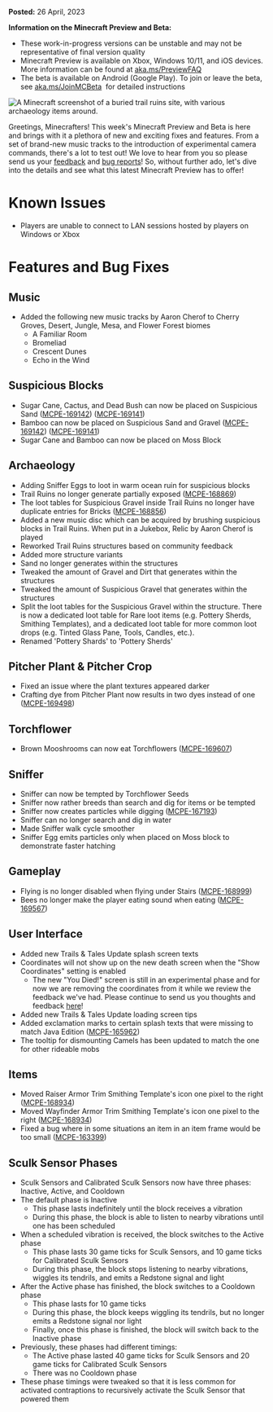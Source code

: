 **Posted:** 26 April, 2023

**Information on the Minecraft Preview and Beta:** 

-   These work-in-progress versions can be unstable and may not be representative of final version quality 
-   Minecraft Preview is available on Xbox, Windows 10/11, and iOS devices. More information can be found at [aka.ms/PreviewFAQ](http://aka.ms/PreviewFAQ)
-   The beta is available on Android (Google Play). To join or leave the beta, see [aka.ms/JoinMCBeta](https://aka.ms/JoinMCBeta)  for detailed instructions

![A Minecraft screenshot of a buried trail ruins site, with various archaeology items around.](https://feedback.minecraft.net/hc/article_attachments/15239777428237)

Greetings, Minecrafters! This week's Minecraft Preview and Beta is here and brings with it a plethora of new and exciting fixes and features. From a set of brand-new music tracks to the introduction of experimental camera commands, there's a lot to test out! We love to hear from you so please send us your [feedback](https://aka.ms/MC120Feedback) and [bug reports](https://bugs.mojang.com/)! So, without further ado, let's dive into the details and see what this latest Minecraft Preview has to offer!

# **Known Issues**

-   Players are unable to connect to LAN sessions hosted by players on Windows or Xbox

# **Features and Bug Fixes**

## **Music**

-   Added the following new music tracks by Aaron Cherof to Cherry Groves, Desert, Jungle, Mesa, and Flower Forest biomes
    -   A Familiar Room
    -   Bromeliad
    -   Crescent Dunes
    -   Echo in the Wind

## **Suspicious Blocks**

-   Sugar Cane, Cactus, and Dead Bush can now be placed on Suspicious Sand ([MCPE-169142](https://bugs.mojang.com/browse/MCPE-169142)) ([MCPE-169141](https://bugs.mojang.com/browse/MCPE-169141))
-   Bamboo can now be placed on Suspicious Sand and Gravel ([MCPE-169142](https://bugs.mojang.com/browse/MCPE-169142)) ([MCPE-169141](https://bugs.mojang.com/browse/MCPE-169141))
-   Sugar Cane and Bamboo can now be placed on Moss Block

## **Archaeology**

-   Adding Sniffer Eggs to loot in warm ocean ruin for suspicious blocks
-   Trail Ruins no longer generate partially exposed ([MCPE-168869](https://bugs.mojang.com/browse/MCPE-168869))
-   The loot tables for Suspicious Gravel inside Trail Ruins no longer have duplicate entries for Bricks ([MCPE-168856](https://bugs.mojang.com/browse/MCPE-168856))
-   Added a new music disc which can be acquired by brushing suspicious blocks in Trail Ruins. When put in a Jukebox, Relic by Aaron Cherof is played
-   Reworked Trail Ruins structures based on community feedback
-   Added more structure variants
-   Sand no longer generates within the structures
-   Tweaked the amount of Gravel and Dirt that generates within the structures
-   Tweaked the amount of Suspicious Gravel that generates within the structures
-   Split the loot tables for the Suspicious Gravel within the structure. There is now a dedicated loot table for Rare loot items (e.g. Pottery Sherds, Smithing Templates), and a dedicated loot table for more common loot drops (e.g. Tinted Glass Pane, Tools, Candles, etc.).
-   Renamed 'Pottery Shards' to 'Pottery Sherds'

## **Pitcher Plant & Pitcher Crop**

-   Fixed an issue where the plant textures appeared darker
-   Crafting dye from Pitcher Plant now results in two dyes instead of one ([MCPE-169498](https://bugs.mojang.com/browse/MCPE-169498))

## **Torchflower**

-   Brown Mooshrooms can now eat Torchflowers ([MCPE-169607](https://bugs.mojang.com/browse/MCPE-169607))

## **Sniffer**

-   Sniffer can now be tempted by Torchflower Seeds
-   Sniffer now rather breeds than search and dig for items or be tempted
-   Sniffer now creates particles while digging ([MCPE-167193](https://bugs.mojang.com/browse/MCPE-167193))
-   Sniffer can no longer search and dig in water
-   Made Sniffer walk cycle smoother
-   Sniffer Egg emits particles only when placed on Moss block to demonstrate faster hatching

## **Gameplay**

-   Flying is no longer disabled when flying under Stairs ([MCPE-168999](https://bugs.mojang.com/browse/MCPE-168999))
-   Bees no longer make the player eating sound when eating ([MCPE-169567](https://bugs.mojang.com/browse/MCPE-169567))

## **User Interface**

-   Added new Trails & Tales Update splash screen texts
-   Coordinates will not show up on the new death screen when the "Show Coordinates" setting is enabled
    -   The new "You Died!" screen is still in an experimental phase and for now we are removing the coordinates from it while we review the feedback we've had. Please continue to send us you thoughts and feedback [here](https://aka.ms/MinecraftPDScreen)!
-   Added new Trails & Tales Update loading screen tips
-   Added exclamation marks to certain splash texts that were missing to match Java Edition ([MCPE-165962](https://bugs.mojang.com/browse/MCPE-165962))
-   The tooltip for dismounting Camels has been updated to match the one for other rideable mobs

## **Items**

-   Moved Raiser Armor Trim Smithing Template's icon one pixel to the right ([MCPE-168934](https://bugs.mojang.com/browse/MCPE-168934))
-   Moved Wayfinder Armor Trim Smithing Template's icon one pixel to the right ([MCPE-168934](https://bugs.mojang.com/browse/MCPE-168934))
-   Fixed a bug where in some situations an item in an item frame would be too small ([MCPE-163399](https://bugs.mojang.com/browse/MCPE-163399))

## **Sculk Sensor Phases**

-   Sculk Sensors and Calibrated Sculk Sensors now have three phases: Inactive, Active, and Cooldown
-   The default phase is Inactive
    -   This phase lasts indefinitely until the block receives a vibration
    -   During this phase, the block is able to listen to nearby vibrations until one has been scheduled
-   When a scheduled vibration is received, the block switches to the Active phase
    -   This phase lasts 30 game ticks for Sculk Sensors, and 10 game ticks for Calibrated Sculk Sensors
    -   During this phase, the block stops listening to nearby vibrations, wiggles its tendrils, and emits a Redstone signal and light
-   After the Active phase has finished, the block switches to a Cooldown phase
    -   This phase lasts for 10 game ticks
    -   During this phase, the block keeps wiggling its tendrils, but no longer emits a Redstone signal nor light
    -   Finally, once this phase is finished, the block will switch back to the Inactive phase
-   Previously, these phases had different timings:
    -   The Active phase lasted 40 game ticks for Sculk Sensors and 20 game ticks for Calibrated Sculk Sensors
    -   There was no Cooldown phase
-   These phase timings were tweaked so that it is less common for activated contraptions to recursively activate the Sculk Sensor that powered them

